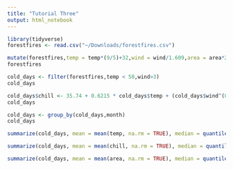 ```yaml
---
title: "Tutorial Three"
output: html_notebook
---
```


```r
library(tidyverse)
forestfires <- read.csv("~/Downloads/forestfires.csv")
```

```r
mutate(forestfires,temp = temp*(9/5)+32,wind = wind/1.609,area = area*2.471)
forestfires
```

```r
cold_days <- filter(forestfires,temp < 50,wind>3)
cold_days
```
```r
cold_days$chill <- 35.74 + 0.6215 * cold_days$temp + (cold_days$wind^(0.16))*(0.4275*cold_days$temp-35.75)
cold_days
```
```r
cold_days <- group_by(cold_days,month)
cold_days
```
```r
summarize(cold_days, mean = mean(temp, na.rm = TRUE), median = quantile(temp, .5, na.rm = TRUE), sd = sd(temp, na.rm = TRUE))

summarize(cold_days, mean = mean(chill, na.rm = TRUE), median = quantile(chill, .5, na.rm = TRUE), sd = sd(chill, na.rm = TRUE))

summarize(cold_days, mean = mean(area, na.rm = TRUE), median = quantile(area, .5, na.rm = TRUE), sd = sd(area, na.rm = TRUE))
```

